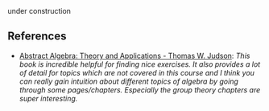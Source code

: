 

<Callout type="warning" emoji="🚧">
  under construction
</Callout>

## References
- [Abstract Algebra: Theory and Applications - Thomas W. Judson](https://judsonbooks.org/aata-files/aata-20240706.pdf): *This book is incredible helpful for finding nice exercises. It also provides a lot of detail for topics which are not covered in this course and I think you can really gain intuition about different topics of algebra by going through some pages/chapters. Especially the group theory chapters are super interesting.*